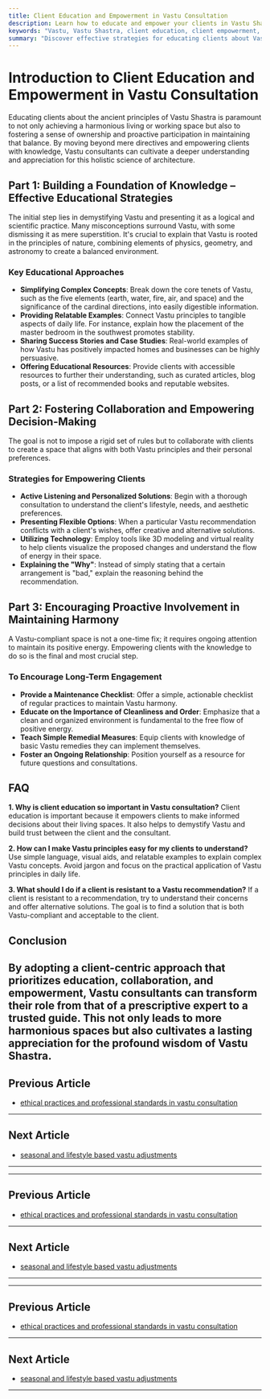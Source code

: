 ```yaml
---
title: Client Education and Empowerment in Vastu Consultation
description: Learn how to educate and empower your clients in Vastu Shastra, enabling them to make informed decisions and maintain long-term harmony in their spaces.
keywords: "Vastu, Vastu Shastra, client education, client empowerment, Vastu consultation, Vastu principles, Vastu harmony, informed decisions"
summary: "Discover effective strategies for educating clients about Vastu principles, empowering them to make informed decisions, and encouraging their proactive involvement in maintaining Vastu harmony. This guide provides a framework for building a collaborative and empowering Vastu consultation practice."
---
```


# Introduction to Client Education and Empowerment in Vastu Consultation

Educating clients about the ancient principles of Vastu Shastra is paramount to not only achieving a harmonious living or working space but also to fostering a sense of ownership and proactive participation in maintaining that balance. By moving beyond mere directives and empowering clients with knowledge, Vastu consultants can cultivate a deeper understanding and appreciation for this holistic science of architecture.

## Part 1: Building a Foundation of Knowledge – Effective Educational Strategies

The initial step lies in demystifying Vastu and presenting it as a logical and scientific practice. Many misconceptions surround Vastu, with some dismissing it as mere superstition. It's crucial to explain that Vastu is rooted in the principles of nature, combining elements of physics, geometry, and astronomy to create a balanced environment.

### Key Educational Approaches

-   **Simplifying Complex Concepts**: Break down the core tenets of Vastu, such as the five elements (earth, water, fire, air, and space) and the significance of the cardinal directions, into easily digestible information.
-   **Providing Relatable Examples**: Connect Vastu principles to tangible aspects of daily life. For instance, explain how the placement of the master bedroom in the southwest promotes stability.
-   **Sharing Success Stories and Case Studies**: Real-world examples of how Vastu has positively impacted homes and businesses can be highly persuasive.
-   **Offering Educational Resources**: Provide clients with accessible resources to further their understanding, such as curated articles, blog posts, or a list of recommended books and reputable websites.

## Part 2: Fostering Collaboration and Empowering Decision-Making

The goal is not to impose a rigid set of rules but to collaborate with clients to create a space that aligns with both Vastu principles and their personal preferences.

### Strategies for Empowering Clients

-   **Active Listening and Personalized Solutions**: Begin with a thorough consultation to understand the client's lifestyle, needs, and aesthetic preferences.
-   **Presenting Flexible Options**: When a particular Vastu recommendation conflicts with a client's wishes, offer creative and alternative solutions.
-   **Utilizing Technology**: Employ tools like 3D modeling and virtual reality to help clients visualize the proposed changes and understand the flow of energy in their space.
-   **Explaining the "Why"**: Instead of simply stating that a certain arrangement is "bad," explain the reasoning behind the recommendation.

## Part 3: Encouraging Proactive Involvement in Maintaining Harmony

A Vastu-compliant space is not a one-time fix; it requires ongoing attention to maintain its positive energy. Empowering clients with the knowledge to do so is the final and most crucial step.

### To Encourage Long-Term Engagement

-   **Provide a Maintenance Checklist**: Offer a simple, actionable checklist of regular practices to maintain Vastu harmony.
-   **Educate on the Importance of Cleanliness and Order**: Emphasize that a clean and organized environment is fundamental to the free flow of positive energy.
-   **Teach Simple Remedial Measures**: Equip clients with knowledge of basic Vastu remedies they can implement themselves.
-   **Foster an Ongoing Relationship**: Position yourself as a resource for future questions and consultations.

## FAQ

**1. Why is client education so important in Vastu consultation?**
Client education is important because it empowers clients to make informed decisions about their living spaces. It also helps to demystify Vastu and build trust between the client and the consultant.

**2. How can I make Vastu principles easy for my clients to understand?**
Use simple language, visual aids, and relatable examples to explain complex Vastu concepts. Avoid jargon and focus on the practical application of Vastu principles in daily life.

**3. What should I do if a client is resistant to a Vastu recommendation?**
If a client is resistant to a recommendation, try to understand their concerns and offer alternative solutions. The goal is to find a solution that is both Vastu-compliant and acceptable to the client.

## Conclusion

By adopting a client-centric approach that prioritizes education, collaboration, and empowerment, Vastu consultants can transform their role from that of a prescriptive expert to a trusted guide. This not only leads to more harmonious spaces but also cultivates a lasting appreciation for the profound wisdom of Vastu Shastra.
---

## Previous Article
- [ethical practices and professional standards in vastu consultation](181013_ethical_practices_and_professional_standards_in_vastu_consultation.mdx)

---

## Next Article
- [seasonal and lifestyle based vastu adjustments](181015_seasonal_and_lifestyle_based_vastu_adjustments.mdx)

---
---

## Previous Article
- [ethical practices and professional standards in vastu consultation](181013_ethical_practices_and_professional_standards_in_vastu_consultation.mdx)

---

## Next Article
- [seasonal and lifestyle based vastu adjustments](181015_seasonal_and_lifestyle_based_vastu_adjustments.mdx)

---
---

## Previous Article
- [ethical practices and professional standards in vastu consultation](181013_ethical_practices_and_professional_standards_in_vastu_consultation.mdx)

---

## Next Article
- [seasonal and lifestyle based vastu adjustments](181015_seasonal_and_lifestyle_based_vastu_adjustments.mdx)

---
